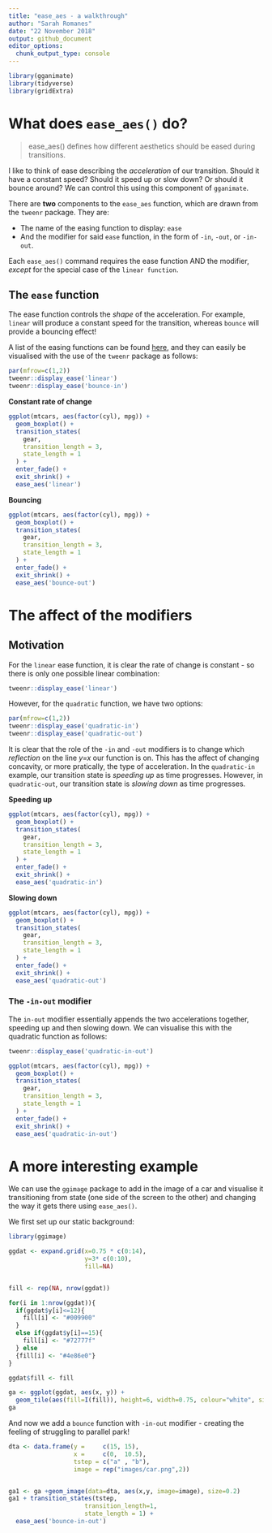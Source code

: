 ```yaml
---
title: "ease_aes - a walkthrough"
author: "Sarah Romanes"
date: "22 November 2018"
output: github_document
editor_options: 
  chunk_output_type: console
---
```


```r
library(gganimate)
library(tidyverse)
library(gridExtra)
```


# What does `ease_aes()` do?

> ease_aes() defines how different aesthetics should be eased during transitions.

I like to think of ease describing the *acceleration* of our transition. Should it have a constant speed? Should it speed up or slow down? Or should it bounce around? We can control this using this component of `gganimate`.

There are **two** components to the `ease_aes` function, which are drawn from the `tweenr` package. They are: 

* The name of the easing function to display: `ease`
* And the modifier for said `ease` function, in the form of `-in`, `-out`, or `-in-out`. 

Each `ease_aes()` command requires the ease function AND the modifier, *except* for the special case of the `linear function`. 


## The `ease` function

The ease function controls the *shape* of the acceleration. For example, `linear` will produce a constant speed for the transition, whereas `bounce` will provide a bouncing effect! 

A list of the easing functions can be found [here](https://www.rdocumentation.org/packages/tweenr/versions/0.1.5/topics/display_ease), and they can easily be visualised with the use of the `tweenr` package as follows:

```r
par(mfrow=c(1,2))
tweenr::display_ease('linear')
tweenr::display_ease('bounce-in')
```


**Constant rate of change**

```r
ggplot(mtcars, aes(factor(cyl), mpg)) + 
  geom_boxplot() + 
  transition_states(
    gear,
    transition_length = 3,
    state_length = 1
  ) +
  enter_fade() + 
  exit_shrink() +
  ease_aes('linear')
```


**Bouncing**

```r
ggplot(mtcars, aes(factor(cyl), mpg)) + 
  geom_boxplot() + 
  transition_states(
    gear,
    transition_length = 3,
    state_length = 1
  ) +
  enter_fade() + 
  exit_shrink() +
  ease_aes('bounce-out')
```

# The affect of the modifiers

## Motivation

For the `linear` ease function, it is clear the rate of change is constant - so there is only one possible linear combination:

```r
tweenr::display_ease('linear')
```

However, for the `quadratic` function, we have two options:

```r
par(mfrow=c(1,2))
tweenr::display_ease('quadratic-in')
tweenr::display_ease('quadratic-out')
```

It is clear that the role of the `-in` and `-out` modifiers is to change which *reflection* on the line *y=x* our function is on. This has the affect of changing concavity, or more pratically, the type of acceleration. In the `quadratic-in` example, our transition state is *speeding up* as time progresses. However, in `quadratic-out`, our transition state is *slowing down* as time progresses. 


**Speeding up**

```r
ggplot(mtcars, aes(factor(cyl), mpg)) + 
  geom_boxplot() + 
  transition_states(
    gear,
    transition_length = 3,
    state_length = 1
  ) +
  enter_fade() + 
  exit_shrink() +
  ease_aes('quadratic-in')
```


**Slowing down**

```r
ggplot(mtcars, aes(factor(cyl), mpg)) + 
  geom_boxplot() + 
  transition_states(
    gear,
    transition_length = 3,
    state_length = 1
  ) +
  enter_fade() + 
  exit_shrink() +
  ease_aes('quadratic-out')
```


### The `-in-out` modifier

The `in-out` modifier essentially appends the two accelerations together, speeding up and then slowing down. We can visualise this with the quadratic function as follows:

```r
tweenr::display_ease('quadratic-in-out')

ggplot(mtcars, aes(factor(cyl), mpg)) + 
  geom_boxplot() + 
  transition_states(
    gear,
    transition_length = 3,
    state_length = 1
  ) +
  enter_fade() + 
  exit_shrink() +
  ease_aes('quadratic-in-out')
```


# A more interesting example

We can use the `ggimage` package to add in the image of a car and visualise it transitioning from state (one side of the screen to the other) and changing the way it gets there using `ease_aes()`.

We first set up our static background:  

```r
library(ggimage)

ggdat <- expand.grid(x=0.75 * c(0:14),
                     y=3* c(0:10),
                     fill=NA)


fill <- rep(NA, nrow(ggdat))

for(i in 1:nrow(ggdat)){
  if(ggdat$y[i]<=12){
    fill[i] <- "#009900"
  }
  else if(ggdat$y[i]==15){
    fill[i] <- "#72777f"
  } else
  {fill[i] <- "#4e86e0"}
}

ggdat$fill <- fill

ga <- ggplot(ggdat, aes(x, y)) +
  geom_tile(aes(fill=I(fill)), height=6, width=0.75, colour="white", size=1.2) +theme_void()
ga

```

And now we add a `bounce` function with `-in-out` modifier - creating the feeling of struggling to parallel park!

```r
dta <- data.frame(y =     c(15, 15),
                  x =     c(0,  10.5),
                  tstep = c("a" , "b"),
                  image = rep("images/car.png",2))


ga1 <- ga +geom_image(data=dta, aes(x,y, image=image), size=0.2)
ga1 + transition_states(tstep,
                     transition_length=1,
                     state_length = 1) +
  ease_aes('bounce-in-out')

```

